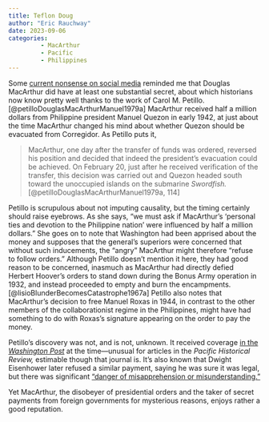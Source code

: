```yaml
---
title: Teflon Doug
author: "Eric Rauchway"
date: 2023-09-06
categories:
         - MacArthur
         - Pacific
         - Philippines
---
```


Some [current nonsense on social media](https://bsky.app/profile/joekatz45.bsky.social/post/3k6qaya4cyy2e) reminded me that Douglas MacArthur did have at least one substantial secret, about which historians now know pretty well thanks to the work of Carol M. Petillo.[@petilloDouglasMacArthurManuel1979a] MacArthur received half a million dollars from Philippine president Manuel Quezon in early 1942, at just about the time MacArthur changed his mind about whether Quezon should be evacuated from Corregidor. As Petillo puts it,

> MacArthur, one day after the transfer of funds was ordered, reversed his position and decided that indeed the president's evacuation could be achieved. On February 20, just after he received verification of the transfer, this decision was carried out and Quezon headed south toward the unoccupied islands on the submarine *Swordfish.*[@petilloDouglasMacArthurManuel1979a, 114]

Petillo is scrupulous about not imputing causality, but the timing certainly should raise eyebrows. As she says, "we must ask if MacArthur's 'personal ties and devotion to the Philippine nation' were influenced by half a million dollars." She goes on to note that Washington had been apprised about the money and supposes that the general's superiors were concerned that without such inducements, the "angry" MacArthur might therefore "refuse to follow orders." Although Petillo doesn't mention it here, they had good reason to be concerned, inasmuch as MacArthur had directly defied Herbert Hoover's orders to stand down during the Bonus Army operation in 1932, and instead proceeded to empty and burn the encampments.[@lisioBlunderBecomesCatastrophe1967a] Petillo also notes that MacArthur's decision to free Manuel Roxas in 1944, in contrast to the other members of the collaborationist regime in the Philippines, might have had something to do with Roxas's signature appearing on the order to pay the money.

Petillo's discovery was not, and is not, unknown. It received coverage [in the *Washington Post*](https://www.washingtonpost.com/archive/politics/1980/01/29/macarthur-given-500000/3ad863a3-8caa-4792-b038-d91bb3f804b4/) at the time---unusual for articles in the *Pacific Historical Review,* estimable though that journal is. It's also known that Dwight Eisenhower later refused a similar payment, saying he was sure it was legal, but there was significant ["danger of misapprehension or misunderstanding."](https://www.pbs.org/wgbh/americanexperience/features/macarthur-secret-payment/) 

Yet MacArthur, the disobeyer of presidential orders and the taker of secret payments from foreign governments for mysterious reasons, enjoys rather a good reputation.
